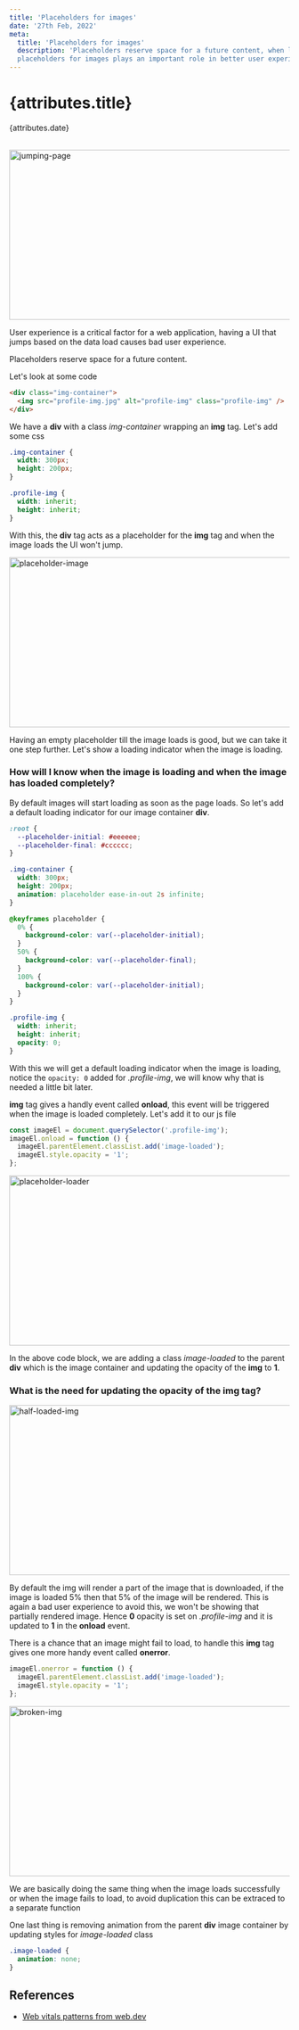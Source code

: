 ```yaml
---
title: 'Placeholders for images'
date: '27th Feb, 2022'
meta:
  title: 'Placeholders for images'
  description: 'Placeholders reserve space for a future content, when loading larger images, 
  placeholders for images plays an important role in better user experience.'
---
```



# {attributes.title}

{attributes.date}

<br />

<img src={jumpingPage} alt='jumping-page' width='816px' height='305px' />

User experience is a critical factor for a web application,
having a UI that jumps based on the data load causes bad user experience.

Placeholders reserve space for a future content.

Let's look at some code

```html
<div class="img-container">
  <img src="profile-img.jpg" alt="profile-img" class="profile-img" />
</div>
```

We have a **div** with a class _img-container_ wrapping an **img** tag. Let's add some css

```css
.img-container {
  width: 300px;
  height: 200px;
}

.profile-img {
  width: inherit;
  height: inherit;
}
```

With this, the **div** tag acts as a placeholder for the **img** tag and when the image loads the UI won't jump.

<img
  src={placeholderImage}
  alt='placeholder-image'
  width='816px'
  height='305px'
/>

Having an empty placeholder till the image loads is good, but we can take it one step further.
Let's show a loading indicator when the image is loading.

### How will I know when the image is loading and when the image has loaded completely?

By default images will start loading as soon as the page loads. So let's add a default loading indicator for our
image container **div**.

```css
:root {
  --placeholder-initial: #eeeeee;
  --placeholder-final: #cccccc;
}

.img-container {
  width: 300px;
  height: 200px;
  animation: placeholder ease-in-out 2s infinite;
}

@keyframes placeholder {
  0% {
    background-color: var(--placeholder-initial);
  }
  50% {
    background-color: var(--placeholder-final);
  }
  100% {
    background-color: var(--placeholder-initial);
  }
}

.profile-img {
  width: inherit;
  height: inherit;
  opacity: 0;
}
```

With this we will get a default loading indicator when the image is loading, notice the `opacity: 0` added
for _.profile-img_, we will know why that is needed a little bit later.

**img** tag gives a handly event called **onload**, this event will be triggered when the image is loaded completely.
Let's add it to our js file

```js
const imageEl = document.querySelector('.profile-img');
imageEl.onload = function () {
  imageEl.parentElement.classList.add('image-loaded');
  imageEl.style.opacity = '1';
};
```

<img
  src={placeholderLoader}
  alt='placeholder-loader'
  width='816px'
  height='305px'
/>

In the above code block, we are adding a class _image-loaded_ to the parent **div** which is the image container and updating the
opacity of the **img** to **1**.

### What is the need for updating the opacity of the img tag?

<img src={halfLoaded} alt='half-loaded-img' width='816px' height='305px' />

By default the img will render a part of the image that is downloaded, if the image is loaded 5% then that 5% of the image will be rendered.
This is again a bad user experience to avoid this, we won't be showing that partially rendered image. Hence **0** opacity is set on _.profile-img_
and it is updated to **1** in the **onload** event.

There is a chance that an image might fail to load, to handle this **img** tag gives one more handy event called **onerror**.

```js
imageEl.onerror = function () {
  imageEl.parentElement.classList.add('image-loaded');
  imageEl.style.opacity = '1';
};
```

<img src={brokenImage} alt='broken-img' width='816px' height='305px' />

We are basically doing the same thing when the image loads successfully or when the image fails to load,
to avoid duplication this can be extraced to a separate function

One last thing is removing animation from the parent **div** image container by updating styles for _image-loaded_ class

```css
.image-loaded {
  animation: none;
}
```

## References

<ul>
  <li>
    <a href='https://web.dev/patterns/web-vitals-patterns/' target='_blank'>
      Web vitals patterns from web.dev
    </a>
  </li>
</ul>
